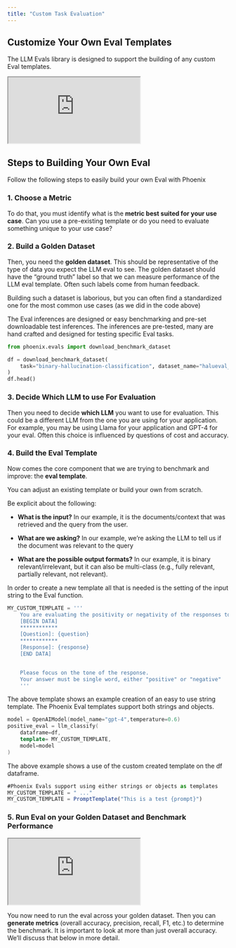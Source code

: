 ```yaml
---
title: "Custom Task Evaluation"
---
```


## Customize Your Own Eval Templates

The LLM Evals library is designed to support the building of any custom Eval templates.

<Frame>
    <iframe src="https://cdn.iframe.ly/74hG3o6w" width={1000} height={340} allowFullScreen></iframe>
</Frame>

## Steps to Building Your Own Eval

Follow the following steps to easily build your own Eval with Phoenix

### 1. Choose a Metric

To do that, you must identify what is the **metric best suited for your use case**. Can you use a pre-existing template or do you need to evaluate something unique to your use case?

### 2. Build a Golden Dataset

Then, you need the **golden dataset**. This should be representative of the type of data you expect the LLM eval to see. The golden dataset should have the “ground truth” label so that we can measure performance of the LLM eval template. Often such labels come from human feedback.

Building such a dataset is laborious, but you can often find a standardized one for the most common use cases (as we did in the code above)

The Eval inferences are designed or easy benchmarking and pre-set downloadable test inferences. The inferences are pre-tested, many are hand crafted and designed for testing specific Eval tasks.

```python
from phoenix.evals import download_benchmark_dataset

df = download_benchmark_dataset(
    task="binary-hallucination-classification", dataset_name="halueval_qa_data"
)
df.head()
```

### 3. Decide Which LLM to use For Evaluation

Then you need to decide **which LLM** you want to use for evaluation. This could be a different LLM from the one you are using for your application. For example, you may be using Llama for your application and GPT-4 for your eval. Often this choice is influenced by questions of cost and accuracy.

### 4. Build the Eval Template

Now comes the core component that we are trying to benchmark and improve: the **eval template**.

You can adjust an existing template or build your own from scratch.

Be explicit about the following:

* **What is the input?** In our example, it is the documents/context that was retrieved and the query from the user.

* **What are we asking?** In our example, we’re asking the LLM to tell us if the document was relevant to the query

* **What are the possible output formats?** In our example, it is binary relevant/irrelevant, but it can also be multi-class (e.g., fully relevant, partially relevant, not relevant).

In order to create a new template all that is needed is the setting of the input string to the Eval function.

```python
MY_CUSTOM_TEMPLATE = '''
    You are evaluating the positivity or negativity of the responses to questions.
    [BEGIN DATA]
    ************
    [Question]: {question}
    ************
    [Response]: {response}
    [END DATA]


    Please focus on the tone of the response.
    Your answer must be single word, either "positive" or "negative"
    '''
```

The above template shows an example creation of an easy to use string template. The Phoenix Eval templates support both strings and objects.

```cpp
model = OpenAIModel(model_name="gpt-4",temperature=0.6)
positive_eval = llm_classify(
    dataframe=df,
    template= MY_CUSTOM_TEMPLATE,
    model=model
)
```

The above example shows a use of the custom created template on the df dataframe.

```javascript
#Phoenix Evals support using either strings or objects as templates
MY_CUSTOM_TEMPLATE = " ..."
MY_CUSTOM_TEMPLATE = PromptTemplate("This is a test {prompt}")
```

### 5. Run Eval on your Golden Dataset and Benchmark Performance

<Frame>
    <iframe src="https://cdn.iframe.ly/bPD6Bm1V" width={1000} height={400} allowFullScreen></iframe>
</Frame>

You now need to run the eval across your golden dataset. Then you can **generate metrics** (overall accuracy, precision, recall, F1, etc.) to determine the benchmark. It is important to look at more than just overall accuracy. We’ll discuss that below in more detail.


